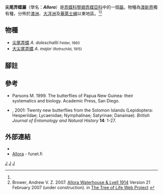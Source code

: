 {{NoteTA
|G1=Butterfly
}}
{{Automatic Taxobox
| taxon = Allora
| authority = Waterhouse & Lyell, 1914
| fossil_range ={{fossilrange|35|0|earliest=50}}古近紀[[始新世|始新世]]至今<ref name=t2020>Toussaint, E. F., Chiba, H., Yago, M., Dexter, K. M., Warren, A. D., Storer, C., ... & Kawahara, A. Y. (2020). Afrotropics on the wing: phylogenomics and historical biogeography of awl and policeman skippers. Systematic Entomology. {{en}}</ref>
| image = Allora doleschallii (ento-csiro-au).jpg
| image_caption = [[尖尾弄蝶|尖尾弄蝶]]<br>''A. doleschallii''
| type_species = [[尖尾弄蝶|尖尾弄蝶]]<br />''Ismene doleschalii''
| type_species_authority = Felder, 1860
| subdivision_ranks = 物種
| subdivision = 共2種，詳閱正文。
| synonyms =
}}

'''尖尾弄蝶屬'''（學名：'''''Allora'''''）是[[弄蝶科|弄蝶科]][[豎翅弄蝶亞科|豎翅弄蝶亞科]]中的一個[[屬|屬]]。物種為[[澳新界|澳新界]]獨有種，分佈於[[澳洲|澳洲]]、[[大洋洲|大洋洲]]及[[華萊士線|華萊士線]]以東地區。<ref name=t2020/><ref>Brower, Andrew V. Z. 2007. [http://tolweb.org/Allora/94257/2007.02.21 Allora Waterhouse & Lyell 1914] {{Wayback|url=http://tolweb.org/Allora/94257/2007.02.21 |date=20180101140010 }} Version 21 February 2007 (under construction). in [http://tolweb.org/ The Tree of Life Web Project] {{Wayback|url=http://tolweb.org/ |date=20110515100516 }} {{en}}</ref>

== 物種 ==
* [[尖尾弄蝶|尖尾弄蝶]] ''A. doleschallii'' <small>Felder, 1860</small>
* [[大尖尾弄蝶|大尖尾弄蝶]] ''A. major'' <small>(Rothschild, 1915)</small>

== 腳註 ==
{{reflist}}

== 參考 ==
* Parsons M. 1999. The butterflies of Papua New Guinea: their systematics and biology. Academic Press, San Diego.
* {{aut|Tennent, W.J.}}, 2001: Twenty new butterflies from the Solomon Islands (Lepidoptera: Hesperiidae; Lycaenidae; Nymphalinae; Satyrinae; Danainae). ''British Journal of Entomology and Natural History'' '''14''': 1-27.

== 外部連結 ==
* {{Commonscat-inline| Allora}}
* [http://www.nic.funet.fi/pub/sci/bio/life/insecta/lepidoptera/ditrysia/hesperioidea/hesperiidae/coeliadinae/allora/ Allora] {{Wayback|url=http://www.nic.funet.fi/pub/sci/bio/life/insecta/lepidoptera/ditrysia/hesperioidea/hesperiidae/coeliadinae/allora/ |date=20180101194447 }} - funet.fi {{en}}

{{taxonbar}}
[[Category:_1914年描述的分类群|J]]
[[Category:尖尾弄蝶屬|J]]
[[Category:豎翅弄蝶亞科|J]]